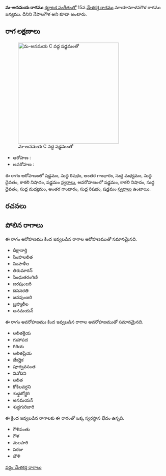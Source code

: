 {{Infobox ragam
	| name          	= మ-అనమయ
	| synonym	    	= నేపాలగౌళ
	| mela          	= 
	| chakra        	= 
	| janaka        	= 
	| type          	= షడవ
	| arohanam      	= {{svaraC|S|R1|G3|M1|D1|N3|S'}} 
	| avarohanam    	= {{svaraC|S'|N3|D1|M1|G3|R1|S}}
	| jeeva         	=
	| chhaya        	=
	| nyasa         	=
	| vishesha      	= 
	| equivalent  		= 
}}
{{కర్ణాటక సంగీత రాగాలు}}
'''మ-అనమయ రాగము''' [[కర్ణాటక సంగీతం]]లో 15వ [[మేళకర్త రాగము]] మాయామాళవగౌళ రాగము జన్యము. దీనిని నేపాలగౌళ అని కూడా అంటారు.


==రాగ లక్షణాలు==
[[Image:ma-anamaya_kb2wiki.png|thumb|right|316px|''మ-అనమయ'' C వద్ద షడ్జమంతో]]

* ఆరోహణ : {{svaraC|S|R1|G3|M1|D1|N3|S'}} 
* అవరోహణ : {{svaraC|S'|N3|D1|M1|G3|R1|S}}

ఈ రాగం ఆరోహణంలో షడ్జమం, సుద్ద  రిషభం, అంతర గాంధారం, సుద్ద మధ్యమం, సుద్ద దైవతం, కాకలి  నిషాదం, షడ్జమం [[స్వరాలు]], అవరోహణంలో షడ్జమం, కాకలి  నిషాదం, సుద్ద దైవతం, సుద్ద మధ్యమం, అంతర గాంధారం, సుద్ద  రిషభం, షడ్జమం [[స్వరాలు]] ఉంటాయి.

==రచనలు==



==పోలిన రాగాలు==
ఈ రాగం ఆరోహణము కింద ఇవ్వబడిన రాగాల ఆరోహణముతో సమానమైనది.
* దీక్షానార్తి
* సింహలలిత
* సింహళీల
* తిరుమారన్
* సింధుతరంగిణి
* జరపుంజరి
* దిసనరతి
* జనపుంజరి
* బ్రహ్మలీల
* అనమయన్

ఈ రాగం అవరోహణము కింద ఇవ్వబడిన రాగాల అవరోహణముతో సమానమైనది.
* లలితక్రియ
* గుహాపద
* గిరియ
* లలితప్రియ
* జేకర్ణిక
* పూర్వవసంత
* వినోదిని
* లలిత
* కోకిలవర్ధని
* శుద్ధబోర్జరి
* అనమయన్
*  శుద్ధగురిజారి

ఈ క్రింద ఇవ్వబడిన రాగాలకు ఈ రాగంతో ఒక్క స్వరస్థాన భేదం ఉన్నది.
* గౌళిపంతు
* గౌళ
* మలహరి
* పరజు
* బౌళి



[[వర్గం:మేళకర్త రాగాలు]]